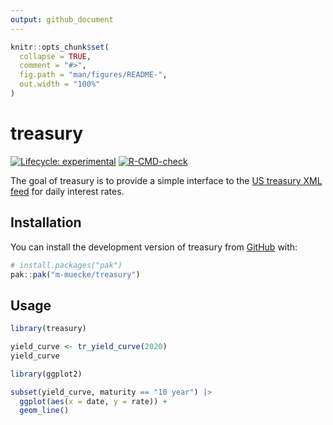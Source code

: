 ```yaml
---
output: github_document
---
```


<!-- README.md is generated from README.Rmd. Please edit that file -->

```r
knitr::opts_chunk$set(
  collapse = TRUE,
  comment = "#>",
  fig.path = "man/figures/README-",
  out.width = "100%"
)
```

# treasury

<!-- badges: start -->
[![Lifecycle: experimental](https://img.shields.io/badge/lifecycle-experimental-orange.svg)](https://lifecycle.r-lib.org/articles/stages.html#experimental)
[![R-CMD-check](https://github.com/m-muecke/treasury/actions/workflows/R-CMD-check.yaml/badge.svg)](https://github.com/m-muecke/treasury/actions/workflows/R-CMD-check.yaml)
<!-- badges: end -->

The goal of treasury is to provide a simple interface to the [US treasury XML feed](https://home.treasury.gov/treasury-daily-interest-rate-xml-feed) for daily interest rates.

## Installation
You can install the development version of treasury from [GitHub](https://github.com/) with:

```r
# install.packages("pak")
pak::pak("m-muecke/treasury")
```

## Usage

```r
library(treasury)

yield_curve <- tr_yield_curve(2020)
yield_curve

library(ggplot2)

subset(yield_curve, maturity == "10 year") |>
  ggplot(aes(x = date, y = rate)) +
  geom_line()
```
